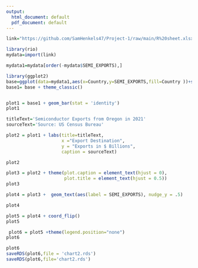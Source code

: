 ```yaml
---
output:
  html_document: default
  pdf_document: default
---
```



```r
link="https://github.com/SamHenkels47/Project-1/raw/main/R%20sheet.xlsx"

library(rio)
mydata=import(link)
```

```r
mydata1=mydata[order(-mydata$SEMI_EXPORTS),]
```

```r
library(ggplot2)
base=ggplot(data=mydata1,aes(x=Country,y=SEMI_EXPORTS,fill=Country ))+scale_x_discrete(limits=mydata1$Country)
base1= base + theme_classic()



```

```r
plot1 = base1 + geom_bar(stat = 'identity') 
plot1
```
```r
titleText='Semiconductor Exports from Oregon in 2021'
sourceText='Source: US Census Bureau'

plot2 = plot1 + labs(title=titleText,
                     x ="Export Destination", 
                     y = "Exports in $ Billions",
                     caption = sourceText) 

plot2

```
```r
plot3 = plot2 + theme(plot.caption = element_text(hjust = 0), 
                      plot.title = element_text(hjust = 0.5))
plot3
```

```r
plot4 = plot3 +  geom_text(aes(label = SEMI_EXPORTS), nudge_y = .5)

plot4
```
```r
plot5 = plot4 + coord_flip()
plot5
```
```r
 plot6 = plot5 +theme(legend.position="none")
plot6
```

```r
plot6
saveRDS(plot6,file = 'chart2.rds')
saveRDS(plot6,file='chart2.rds')

```
